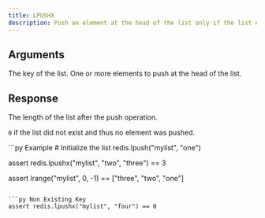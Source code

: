 ```yaml
---
title: LPUSHX
description: Push an element at the head of the list only if the list exists.
---
```


## Arguments

<ParamField body="key" type="str" required>
  The key of the list.
</ParamField>

<ParamField body="elements" type="*List[str]" required>
  One or more elements to push at the head of the list.
</ParamField>


## Response

<ResponseField type="number" required>
  The length of the list after the push operation.

  `0` if the list did not exist and thus no element was pushed.
</ResponseField>

<RequestExample>
```py Example 
# Initialize the list
redis.lpush("mylist", "one")

assert redis.lpushx("mylist", "two", "three") == 3

assert lrange("mylist", 0, -1) == ["three", "two", "one"]
 ```

 ```py Non Existing Key
assert redis.lpushx("mylist", "four") == 0
 ```

</RequestExample>
